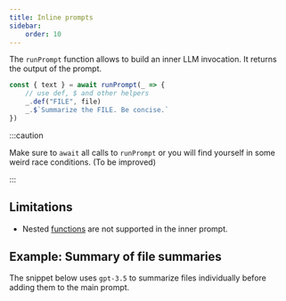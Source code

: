 ```yaml
---
title: Inline prompts
sidebar:
    order: 10
---
```



The `runPrompt` function allows to build an inner LLM invocation. It returns the output of the prompt.

```js
const { text } = await runPrompt(_ => {
    // use def, $ and other helpers
    _.def("FILE", file)
    _.$`Summarize the FILE. Be concise.`
})
```

:::caution

Make sure to `await` all calls to `runPrompt` or you will find yourself in some weird race conditions.
(To be improved)

:::

## Limitations

-   Nested [functions](/genaiscript/reference/scripts/functions) are not supported in the inner prompt.

## Example: Summary of file summaries

The snippet below uses `gpt-3.5` to summarize files individually before
adding them to the main prompt.

<Code code={summaryOfSummary} wrap={true} lang="js" />
